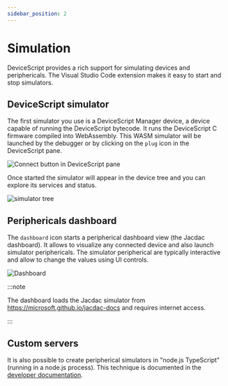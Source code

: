 ```yaml
---
sidebar_position: 2
---
```


# Simulation

DeviceScript provides a rich support for simulating devices and periphericals.
The Visual Studio Code extension makes it easy to start and stop simulators.

## DeviceScript simulator

The first simulator you use is a DeviceScript Manager device, a device capable of running the DeviceScript bytecode.
It runs the DeviceScript C firmware compiled into WebAssembly.
This WASM simulator will be launched by the debugger or by clicking on the `plug` icon in the DeviceScript pane.

![Connect button in DeviceScript pane](./connect-button.png)

Once started the simulator will appear in the device tree and you can explore its services and status.

![simulator tree](./simulator-tree.png)

## Periphericals dashboard

The `dashboard` icon starts a peripherical dashboard view (the Jacdac dashboard).
It allows to visualize any connected device and also launch simulator periphericals.
The simulator peripherical are typically interactive and allow to change the values using UI controls.

![Dashboard](./start-simulator-dashboard.png)

:::note

The dashboard loads the Jacdac simulator from https://microsoft.github.io/jacdac-docs and requires internet access.

:::

## Custom servers

It is also possible to create peripherical simulators in "node.js TypeScript" (running in a node.js process).
This technique is documented in the [developer documentation](/developer/simulation).
